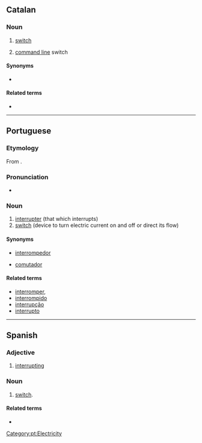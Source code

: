 ==Catalan==

===Noun===
{{ca-noun|m}}

# [[switch]]
# {{lb|ca|computing}} [[command line]] switch

====Synonyms====
* {{sense|command line switch}} {{l|ca|opció}}

====Related terms====
* {{l|ca|interrompre}}

----

==Portuguese==
{{wikipedia|lang=pt}}

===Etymology===
From {{etyl|la|pt}} {{m|la|interruptor}}.

===Pronunciation===
* {{a|South Brazil}} {{IPA|/ˌĩ.te.hup.ˈtoɻ/||/ˌĩ.te.ˌhu.pi.ˈtoɻ/|lang=pt}}

===Noun===
{{pt-noun|m|es}}

# [[interrupter]] (that which interrupts)
# [[switch]] (device to turn electric current on and off or direct its flow)

====Synonyms====
* {{sense|that which interrupts}} [[interrompedor]]
* {{sense|device}} [[comutador]]

====Related terms====
* [[interromper]],
* [[interrompido]]
* [[interrupção]]
* [[interrupto]]

[[Category:pt:Electricity]]

----

==Spanish==

===Adjective===
{{es-adj|f=interruptora|mpl=interruptores|fpl=interruptoras}}

# [[interrupting]]

===Noun===
{{es-noun|m|es}}

# [[switch]].

====Related terms====
* {{l|es|interrumpir}}